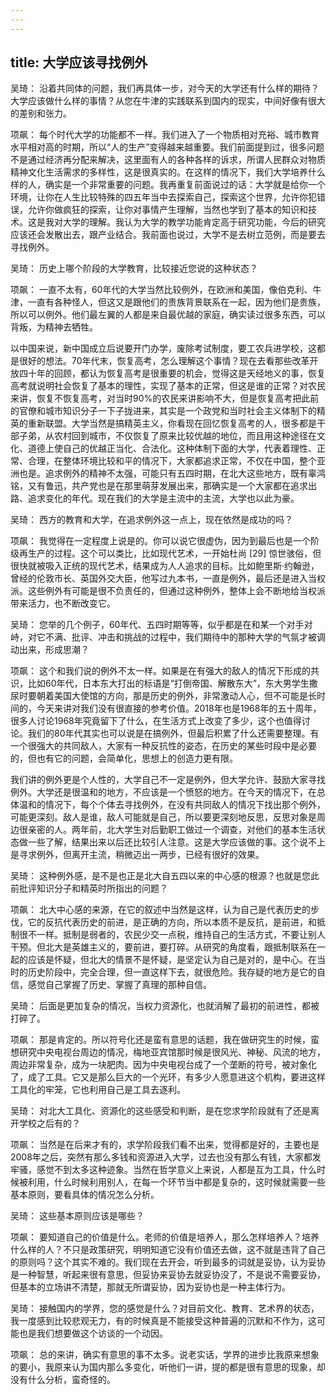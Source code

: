 ```yaml
---
---
---
```

title: 大学应该寻找例外
---




吴琦： 沿着共同体的问题，我们再具体一步，对今天的大学还有什么样的期待？大学应该做什么样的事情？从您在牛津的实践联系到国内的现实，中间好像有很大的差别和张力。

项飙： 每个时代大学的功能都不一样。我们进入了一个物质相对充裕、城市教育水平相对高的时期，所以“人的生产”变得越来越重要。我们前面提到过，很多问题不是通过经济再分配来解决，这里面有人的各种各样的诉求，所谓人民群众对物质精神文化生活需求的多样性，这是很真实的。在这样的情况下，我们大学培养什么样的人，确实是一个非常重要的问题。我再重复前面说过的话：大学就是给你一个环境，让你在人生比较特殊的四五年当中去探索自己，探索这个世界，允许你犯错误，允许你做疯狂的探索，让你对事情产生理解，当然也学到了基本的知识和技术。这是我对大学的理解。我认为大学的教学功能肯定高于研究功能，今后的研究应该还会发散出去，跟产业结合。我前面也说过，大学不是去树立范例，而是要去寻找例外。

吴琦： 历史上哪个阶段的大学教育，比较接近您说的这种状态？

项飙： 一直不太有，60年代的大学当然比较例外，在欧洲和美国，像伯克利、牛津，一直有各种怪人，但这又是跟他们的贵族背景联系在一起，因为他们是贵族，所以可以例外。他们最左翼的人都是来自最优越的家庭，确实读过很多东西，可以背叛，为精神去牺牲。

以中国来说，新中国成立后说要开门办学，废除考试制度，要工农兵进学校，这都是很好的想法。70年代末，恢复高考，怎么理解这个事情？现在去看那些改革开放四十年的回顾，都认为恢复高考是很重要的机会，觉得这是天经地义的事，恢复高考就说明社会恢复了基本的理性，实现了基本的正常，但这是谁的正常？对农民来讲，恢复不恢复高考，对当时90%的农民来讲影响不大，但是恢复高考把此前的官僚和城市知识分子一下子拢进来，其实是一个政党和当时社会主义体制下的精英的重新联盟。大学当然是搞精英主义，你看现在回忆恢复高考的人，很多都是干部子弟，从农村回到城市，不仅恢复了原来比较优越的地位，而且用这种途径在文化、道德上使自己的优越正当化、合法化。这种体制下面的大学，代表着理性、正常、合理，在整体环境比较和平的情况下，大家都追求正常，不仅在中国，整个亚洲也是。追求例外的精神不太强，可能只有五四时期，在北大这些地方，既有辜鸿铭，又有鲁迅，共产党也是在那里萌芽发展出来，那确实是一个大家都在追求出路、追求变化的年代。现在我们的大学是主流中的主流，大学也以此为豪。

吴琦： 西方的教育和大学，在追求例外这一点上，现在依然是成功的吗？

项飙： 我觉得在一定程度上说是的。你可以说它很虚伪，因为到最后也是一个阶级再生产的过程。这个可以类比，比如现代艺术，一开始杜尚 [29] 惊世骇俗，但很快就被吸入正统的现代艺术，结果成为人人追求的目标。比如鲍里斯·约翰逊，曾经的伦敦市长、英国外交大臣，他写过九本书，一直是例外，最后还是进入当权派。这些例外有可能是很不负责任的，但通过这种例外，整体上会不断地给当权派带来活力，也不断改变它。

吴琦： 您举的几个例子，60年代、五四时期等等，似乎都是在和某一个对手对峙，对它不满、批评、冲击和挑战的过程中，我们期待中的那种大学的气氛才被调动出来，形成思潮？

项飙： 这个和我们说的例外不太一样。如果是在有强大的敌人的情况下形成的共识，比如60年代，日本东大打出的标语是“打倒帝国、解散东大”，东大男学生撒尿时要朝着美国大使馆的方向，那是历史的例外，非常激动人心，但不可能是长时间的，今天来讲对我们没有很直接的参考价值。2018年也是1968年的五十周年，很多人讨论1968年究竟留下了什么，在生活方式上改变了多少，这个也值得讨论。我们的80年代其实也可以说是在搞例外，但最后积累了什么还需要整理。有一个很强大的共同敌人，大家有一种反抗性的姿态，在历史的某些时段中是必要的，但也有它的问题，会简单化，思想上的创造力更有限。

我们讲的例外更是个人性的，大学自己不一定是例外，但大学允许、鼓励大家寻找例外。大学还是很温和的地方，不应该是一个愤怒的地方。在今天的情况下，在总体温和的情况下，每个个体去寻找例外，在没有共同敌人的情况下找出那个例外，可能更深刻。敌人是谁，敌人可能就是自己，所以要更深刻地反思，反思对象是周边很亲密的人。两年前，北大学生对后勤职工做过一个调查，对他们的基本生活状态做一些了解，结果出来以后还比较引人注意。这是大学应该做的事。这个说不上是寻求例外，但离开主流，稍微迈出一两步，已经有很好的效果。

吴琦： 这种例外感，是不是也正是北大自五四以来的中心感的根源？也就是您此前批评知识分子和精英时所指出的问题？

项飙： 北大中心感的来源，在它的叙述中当然是这样，认为自己是代表历史的步伐，它的反抗代表历史的前进，是正确的方向，所以本质不是反抗，是前进，和抵制很不一样。抵制是弱者的，农民少交一点税，维持自己的生活方式，不要让别人干预。但北大是英雄主义的，要前进，要打碎。从研究的角度看，跟抵制联系在一起的应该是怀疑，但北大的情景不是怀疑，是坚定认为自己是对的，是中心。在当时的历史阶段中，完全合理，但一直这样下去，就很危险。我存疑的地方是它的自信，感觉自己掌握了历史、掌握了真理的那种自信。

吴琦： 后面是更加复杂的情况，当权力资源化，也就消解了最初的前进性，都被打碎了。

项飙： 那是肯定的。所以符号化还是蛮有意思的话题，我在做研究生的时候，蛮想研究中央电视台周边的情况，梅地亚宾馆那时候是很风光、神秘、风流的地方，周边非常复杂，成为一块肥肉。因为中央电视台成了一个垄断的符号，被对象化了，成了工具。它又是那么巨大的一个光环，有多少人愿意进这个机构，要进这样工具化的牢笼，它也利用自己是工具去逐利。

吴琦： 对北大工具化、资源化的这些感受和判断，是在您求学阶段就有了还是离开学校之后有的？

项飙： 当然是在后来才有的，求学阶段我们看不出来，觉得都是好的，主要也是2008年之后，突然有那么多钱和资源进入大学，过去也没有那么有钱，大家都发牢骚，感觉不到太多这种迹象。当然在哲学意义上来说，人都是互为工具，什么时候被利用，什么时候利用别人，在每一个环节当中都是复杂的，这时候就需要一些基本原则，要看具体的情况怎么分析。

吴琦： 这些基本原则应该是哪些？

项飙： 要知道自己的价值是什么。老师的价值是培养人，那么怎样培养人？培养什么样的人？不只是政策研究，明明知道它没有价值还去做，这不就是违背了自己的原则吗？这个其实不难的。我们现在去开会，听到最多的词就是妥协，认为妥协是一种智慧，听起来很有意思，但妥协来妥协去就妥协没了，不是说不需要妥协，但基本的立场讲不清楚，那就无所谓妥协，因为妥协也是一种主体行为。

吴琦： 接触国内的学界，您的感觉是什么？对目前文化、教育、艺术界的状态，我一度感到比较悲观无力，有的时候真是不能接受这种普遍的沉默和不作为，这可能也是我们想要做这个访谈的一个动因。

项飙： 总的来讲，确实有意思的事不太多。说老实话，学界的进步比我原来想象的要小，我原来认为国内那么多变化，听他们一讲，提的都是很有意思的现象，却没有什么分析，蛮奇怪的。